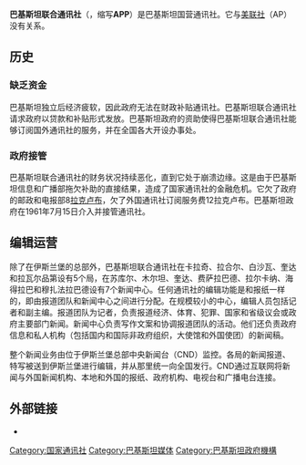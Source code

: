 {{onesource|time=2016-07-29T14:23:03+00:00}}
{{Infobox organization
| name                = 巴基斯坦联合通讯社
| native_name         = مشارکتِ مطبع ، پاکستان
| native_name_lang    = ur
| logo                = 
| logo_size           = 120px
| abbreviation        = 
| formation           = {{start date and age|1947}}
| type                = [[新闻通讯社|新闻通讯社]]
| headquarters        = [[伊斯兰堡|伊斯兰堡]]
| location_country    = [[巴基斯坦|巴基斯坦]]
| owner               = 
| parent_organization = 
| staff               = 
| website             = {{URL|https://www.app.com.pk/}}
}}
'''巴基斯坦联合通讯社'''（{{lang-en|'''Associated Press of Pakistan'''}}，缩写'''APP'''）是巴基斯坦国营通讯社。它与[[美联社|美联社]]（AP）没有关系。

== 历史 ==

=== 缺乏资金 ===

巴基斯坦独立后经济疲软，因此政府无法在财政补贴通讯社。巴基斯坦联合通讯社请求政府以贷款和补贴形式发放。巴基斯坦政府的资助使得巴基斯坦联合通讯社能够订阅国外通讯社的服务，并在全国各大开设办事处。

=== 政府接管 ===

巴基斯坦联合通讯社的财务状况持续恶化，直到它处于崩溃边缘。这是由于巴基斯坦信息和广播部拖欠补助的直接结果，造成了国家通讯社的金融危机。它欠了政府的邮政和电报部8[[拉克|拉克]][[巴基斯坦盧比|卢布]]，欠了外国通讯社订阅服务费12拉克卢布。巴基斯坦政府在1961年7月15日介入并接管通讯社。
== 编辑运营 ==

除了在伊斯兰堡的总部外，巴基斯坦联合通讯社在卡拉奇、拉合尔、白沙瓦、奎达和拉瓦尔品第设有5个局，在苏库尔、木尔坦、奎达、费萨拉巴德、拉尔卡纳、海得拉巴和穆扎法拉巴德设有7个新闻中心。任何通讯社的编辑功能是和报纸一样的，即由报道团队和新闻中心之间进行分配。在规模较小的中心，编辑人员包括记者和副主编。报道团队为记者，负责报道经济、体育、犯罪、国家和省级议会或政府主要部门新闻。新闻中心负责写作文案和协调报道团队的活动。他们还负责政府信息和私人机构（包括国内和国际非政府组织，大使馆和外国使团）的新闻稿。

整个新闻业务由位于伊斯兰堡总部中央新闻台（CND）监控。各局的新闻报道、特写被送到伊斯兰堡进行编辑，并从那里统一向全国发行。CND通过互联网将新闻与外国新闻机构、本地和外国的报纸、政府机构、电视台和广播电台连接。

==外部链接==
*{{Official website|www.app.com.pk}}
[[Category:国家通讯社|Category:国家通讯社]]
[[Category:巴基斯坦媒体|Category:巴基斯坦媒体]]
[[Category:巴基斯坦政府機構|Category:巴基斯坦政府機構]]